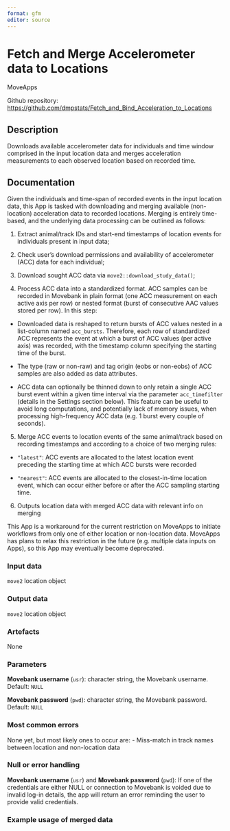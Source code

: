 ```yaml
---
format: gfm
editor: source
---
```


# Fetch and Merge Accelerometer data to Locations

MoveApps

Github repository: <https://github.com/dmpstats/Fetch_and_Bind_Acceleration_to_Locations>

## Description

Downloads available accelerometer data for individuals and time window comprised
in the input location data and merges acceleration measurements to each observed
location based on recorded time.

## Documentation

Given the individuals and time-span of recorded events in the input location
data, this App is tasked with downloading and merging available (non-location)
acceleration data to recorded locations. Merging is entirely time-based, and the
underlying data processing can be outlined as follows:

1. Extract animal/track IDs and start-end timestamps of location events for
individuals present in input data;

2. Check user's download permissions and availability of accelerometer (ACC) data
for each individual;

3. Download sought ACC data via `move2::download_study_data()`;

4. Process ACC data into a standardized format. ACC samples can be recorded in
Movebank in plain format (one ACC measurement on each active axis per row) or
nested format (burst of consecutive AAC values stored per row). In this step:

  - Downloaded data is reshaped to return bursts of ACC values nested in a
  list-column named `acc_bursts`. Therefore, each row of standardized ACC
  represents the event at which a burst of ACC values (per active axis) was
  recorded, with the timestamp column specifying the starting time of the burst.
  
  - The type (raw or non-raw) and tag origin (eobs or non-eobs) of ACC samples 
  are also added as data attributes. 
  
  - ACC data can optionally be thinned down to only retain a single ACC burst
  event within a given time interval via the parameter `acc_timefilter` (details
  in the Settings section below). This feature can be useful to avoid long
  computations, and potentially lack of memory issues, when processing
  high-frequency ACC data (e.g. 1 burst every couple of seconds).


5. Merge ACC events to location events of the same animal/track based on recording
timestamps and according to a choice of two merging rules:

  - `"latest"`: ACC events are allocated to the latest location event preceding 
  the starting time at which ACC bursts were recorded
  
  - `"nearest"`: ACC events are allocated to the closest-in-time location event, 
  which can occur either before or after the ACC sampling starting time.
  
  <!-- #This means -->

  

<!-- 

more than one burst/event associated with wich location event

5. Binds acceleration data, consisting of measurements at 3 accelerometer axis,
to each location event in the input dataset based on individual, day and time of
the day. 

 -->

6. Outputs location data with merged ACC data with relevant info on merging 

<!-- 
Describe added columns in both event and track data. Also mention the ACC track data stored as an object attribute

including object attributes

-->



::: {.callout-note}
This App is a workaround for the current restriction on MoveApps to
initiate workflows from only one of either location or non-location data.
MoveApps has plans to relax this restriction in the future (e.g. multiple data
inputs on Apps), so this App may eventually become deprecated.
:::



### Input data

`move2` location object


### Output data

`move2` location object




### Artefacts

None


### Parameters

**Movebank username** (`usr`): character string, the Movebank username. Default: `NULL`

**Movebank password** (`pwd`): character string, the Movebank password. Default: `NULL`


### Most common errors

None yet, but most likely ones to occur are:
- Miss-match in track names between location and non-location data

<!-- *Please describe shortly what most common errors of the App can be, how they occur and best ways of solving them.* -->

### Null or error handling

**Movebank username** (`usr`) and **Movebank password** (`pwd`): If one of the
credentials are either NULL or connection to Movebank is voided due to invalid
log-in details, the app will return an error reminding the user to provide valid
credentials.



### Example usage of merged data


